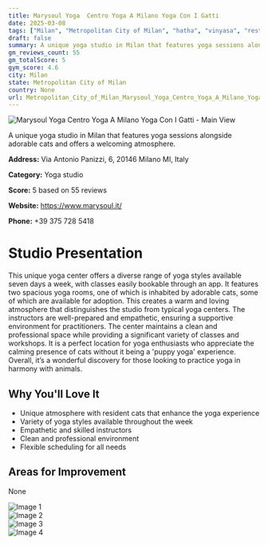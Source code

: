 ```yaml
---
title: Marysoul Yoga  Centro Yoga A Milano Yoga Con I Gatti
date: 2025-03-08
tags: ["Milan", "Metropolitan City of Milan", "hatha", "vinyasa", "restorative", "atmosphere", "community", "Milan"]  
draft: false
summary: A unique yoga studio in Milan that features yoga sessions alongside adorable cats and offers a welcoming atmosphere.
gm_reviews_count: 55
gm_totalScore: 5
gym_score: 4.6
city: Milan
state: Metropolitan City of Milan
country: None
url: Metropolitan_City_of_Milan_Marysoul_Yoga_Centro_Yoga_A_Milano_Yoga_Con_I_Gatti
---
```


<div className="aspect-[16/9] relative my-8">
  <img 
    src="https://lh5.googleusercontent.com/p/AF1QipP-0j6VIJK9ByfyGnCTaSArBPVOaMb2qaqfMTeq=w1920-h1080-k-no"
    alt="Marysoul Yoga  Centro Yoga A Milano Yoga Con I Gatti - Main View"
    className="object-cover absolute inset-0 w-full h-full rounded-lg"
  />
</div>

A unique yoga studio in Milan that features yoga sessions alongside adorable cats and offers a welcoming atmosphere.

**Address:** Via Antonio Panizzi, 6, 20146 Milano MI, Italy

**Category:** Yoga studio

**Score:** 5 based on 55 reviews

**Website:** https://www.marysoul.it/

**Phone:** +39 375 728 5418

# Studio Presentation

This unique yoga center offers a diverse range of yoga styles available seven days a week, with classes easily bookable through an app. It features two spacious yoga rooms, one of which is inhabited by adorable cats, some of which are available for adoption. This creates a warm and loving atmosphere that distinguishes the studio from typical yoga centers. The instructors are well-prepared and empathetic, ensuring a supportive environment for practitioners. The center maintains a clean and professional space while providing a significant variety of classes and workshops. It is a perfect location for yoga enthusiasts who appreciate the calming presence of cats without it being a 'puppy yoga' experience. Overall, it’s a wonderful discovery for those looking to practice yoga in harmony with animals.

## Why You'll Love It

- Unique atmosphere with resident cats that enhance the yoga experience
- Variety of yoga styles available throughout the week
- Empathetic and skilled instructors
- Clean and professional environment
- Flexible scheduling for all needs

## Areas for Improvement

None

<div className="grid grid-cols-1 xl:grid-cols-2 gap-4 my-8">
<div className="aspect-[4/3] relative"><img src="https://lh5.googleusercontent.com/p/AF1QipMRNzhZjIdB8CPnxP9uDpvMSP8-cE_2RM7nzGlG=w1920-h1080-k-no" alt="Image 1" className="object-cover absolute inset-0 w-full h-full rounded-lg" /></div>
<div className="aspect-[4/3] relative"><img src="https://lh5.googleusercontent.com/p/AF1QipMcHU_aSJWq01nBVWtBMIlF9365N-UdkSy-59cj=w1920-h1080-k-no" alt="Image 2" className="object-cover absolute inset-0 w-full h-full rounded-lg" /></div>
<div className="aspect-[4/3] relative"><img src="https://lh5.googleusercontent.com/p/AF1QipNGbaKupJuT4rIQlvpMTKzhVdldmCaS0Fx3mst_=w1920-h1080-k-no" alt="Image 3" className="object-cover absolute inset-0 w-full h-full rounded-lg" /></div>
<div className="aspect-[4/3] relative"><img src="https://lh3.googleusercontent.com/gps-cs-s/AB5caB9VCE6k9UkHaIGiG--1SsJYyscjHMUYs_DArFINVbibpiqPQxLdvBD3VDkixmXj8_JI7Evnj0om9NnuLhJqMDh84G2R3x32mE67Vih4jBg5mzi2huaSs90gCv_tleolaNr37z6S=w1920-h1080-k-no" alt="Image 4" className="object-cover absolute inset-0 w-full h-full rounded-lg" /></div>
</div>